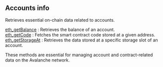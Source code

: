 

## Accounts info

Retrieves essential on-chain data related to accounts.

[eth_getBalance](/avalanche-api/accountinfo/eth_getBalance) : Retrieves the balance of an account. \
[eth_getCode](/avalanche-api/accountinfo/eth_getCode) : Fetches the smart contract code stored at a given address. \
[eth_getStorageAt](/avalanche-api/accountinfo/eth_getStorageAt) : Retrieves the data stored at a specific storage slot of an account.

These methods are essential for managing account and contract-related data on the Avalanche network.

<Space h={16} />
<GetStarted />
